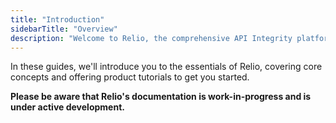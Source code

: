 ```yaml
---
title: "Introduction"
sidebarTitle: "Overview"
description: "Welcome to Relio, the comprehensive API Integrity platform designed to ensure your APIs are well-documented, backward-compatible, and more reliable than ever."
---
```

In these guides, we'll introduce you to the essentials of Relio, covering core concepts and offering product tutorials to get you started. 

<CardGroup>

<Card
  title="What is Relio?"
  icon="info"
  href="/devpal/introduction/introduction"
/>
<Card title="Setup" icon="wrench" href="/devpal/introduction/setup" />
<Card
  title="Code Collector"
  icon="square-code"
  href="/devpal/introduction/code-collector"
/>
</CardGroup>

<Warning> **Please be aware that Relio's documentation is work-in-progress and is under active development.** </Warning>

